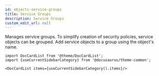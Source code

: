```yaml
---
id: objects-service-groups
title: Service Groups
description: Service Groups
custom_edit_url: null
---
```




Manages service groups. To simplify creation of security policies, service objects can be grouped.
Add service objects to a group using the object's name.




```mdx-code-block
import DocCardList from '@theme/DocCardList';
import {useCurrentSidebarCategory} from '@docusaurus/theme-common';

<DocCardList items={useCurrentSidebarCategory().items}/>
```
      